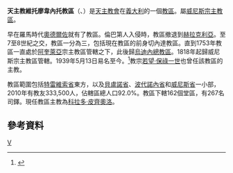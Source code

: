 {{Infobox diocese
|name =維托廖韋內托
|jurisdiction = 教區
|latin = Dioecesis Victoriensis Venetorum
|local = 
|border = catholic
|image = CattedraleCeneda.JPG
|image_size = 
|image_alt = 
|caption = 聖母升天主教座堂
|location = [[義大利|義大利]]
|rite = [[羅馬禮|羅馬禮]]
|territory = [[特雷維索省|特雷維索省]]、[[貝盧諾省|貝盧諾省]]、<br>[[波代諾內省|波代諾內省]]和[[威尼斯省|威尼斯省]]
|population =333,500
|patron =[[聖提香|聖提香]]
|province = 威尼斯
|established = 遠古
|cathedral = [[聖母升天主教座堂_(維托廖韋內托)|聖母升天主教座堂]]
|co-cathedral =
|leadership = 主教 
|website =[http://www.diocesivittorioveneto.it/ 官方網頁]
|pope =  
|patriarch= 
|metropolitan =
|ordinary =科拉多·皮齊奧洛
|coadjutor archbishop = 
|coadjutor bishop = 
|auxiliary = 
|emeritus = }}

'''天主教維托廖韋內托教區'''（{{lang-la|Dioecesis Victoriensis Venetorum}}、{{lang-it|Diocesi di Vittorio Veneto}}）是[[天主教會|天主教會]]在[[義大利|義大利]]的一個[[教區|教區]]。屬[[天主教威尼斯宗主教區|威尼斯宗主教區]]。

早在羅馬時代[[奧德爾佐|奧德爾佐]]就有了教區。倫巴第人入侵時，教區撤退到[[赫拉克利亞|赫拉克利亞]]。至7至8世紀之交，教區一分為三，包括現在教區的前身切內達教區。直到1753年教區一直處於[[阿奎萊亞|阿奎萊亞]]宗主教區管轄之下，此後歸[[天主教烏迪內總教區|烏迪內總教區]]。1818年起歸威尼斯宗主教區管轄。1939年5月13日易名至今。<ref>{{Cite web |url=http://www.vatican.va/archive/aas/documents/AAS%2031%20%5B1939%5D%20-%20ocr.pdf |title=宗座公報，梵蒂岡出版社，1931（39），頁370。 |accessdate=2014-08-08 |archive-date=2010-03-27 |archive-url=https://web.archive.org/web/20100327071013/http://www.vatican.va/archive/aas/documents/AAS%2031%20%5B1939%5D%20-%20ocr.pdf |dead-url=no }}</ref>教宗[[若望·保祿一世|若望·保祿一世]]也曾任該教區的主教。

教區範圍包括[[特雷維索省|特雷維索省]]東方，以及[[貝盧諾省|貝盧諾省]]、[[波代諾內省|波代諾內省]]和[[威尼斯省|威尼斯省]]一小部，2010年有教友333,500人，佔轄區總人口92.0%。教區下轄162個堂區，有267名司鐸。現任教區主教為[[科拉多·皮齊奧洛|科拉多·皮齊奧洛]]。
==參考資料==
{{reflist}}
[[Category:義大利天主教教區|V]]
{{意大利天主教教區}}